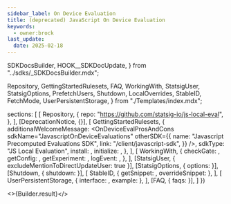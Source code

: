 ```yaml
---
sidebar_label: On Device Evaluation 
title: (deprecated) JavaScript On Device Evaluation
keywords:
  - owner:brock
last_update:
  date: 2025-02-18
---
```


  SDKDocsBuilder,
  HOOK__SDKDocUpdate,
} from "../sdks/_SDKDocsBuilder.mdx";

  Repository,
  GettingStartedRulesets,
  FAQ,
  WorkingWith,
  StatsigUser,
  StatsigOptions,
  PrefetchUsers,
  Shutdown,
  LocalOverrides,
  StableID,
  FetchMode,
  UserPersistentStorage,
} from "./Templates/index.mdx";






  sections: [
    [
      Repository,
      {
        repo: "https://github.com/statsig-io/js-local-eval",
      },
    ],
    [DeprecationNotice, {}],
    [
      GettingStartedRulesets,
      {
        additionalWelcomeMessage: <OnDeviceEvalProsAndCons
          sdkName="JavascriptOnDeviceEvaluations"
          otherSDK={{
            name: "Javascript Precomputed Evaluations SDK",
            link: "/client/javascript-sdk",
          }}
        />,
        sdkType: "JS Local Evaluation",
        install: <Install />,
        initialize: <Initialize />,
      },
    ],
    [
      WorkingWith,
      {
        checkGate: <CheckGate />,
        getConfig: <GetConfig />,
        getExperiment: <GetExperiment />,
        logEvent: <LogEvent />,
      },
    ],
    [StatsigUser, { excludeMentionToDirectUpdateUser: true }],
    [StatsigOptions, { options: <Options /> }],
    [Shutdown, { shutdown: <ShutdownSnippet /> }],
    [
      StableID,
      { getSnippet: <GetStableID />, overrideSnippet: <OverrideStableID /> },
    ],
    [
      UserPersistentStorage,
      { interface: <PersistentStorageInterface />, example: <PersistentStorageExample /> },
    ],
    [FAQ, { faqs: <MoreFAQs /> }],
  ]
})


<>{Builder.result}</>

